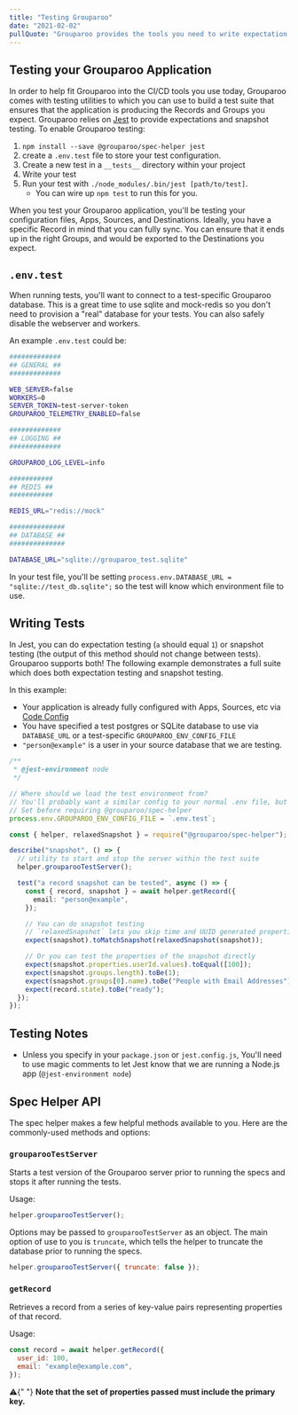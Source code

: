 ```yaml
---
title: "Testing Grouparoo"
date: "2021-02-02"
pullQuote: "Grouparoo provides the tools you need to write expectation and snapshot tests against your data."
---
```


## Testing your Grouparoo Application

In order to help fit Grouparoo into the CI/CD tools you use today, Grouparoo comes with testing utilities to which you can use to build a test suite that ensures that the application is producing the Records and Groups you expect. Grouparoo relies on [Jest](https://jestjs.io) to provide expectations and snapshot testing. To enable Grouparoo testing:

1. `npm install --save @grouparoo/spec-helper jest`
2. create a `.env.test` file to store your test configuration.
3. Create a new test in a `__tests__` directory within your project
4. Write your test
5. Run your test with `./node_modules/.bin/jest [path/to/test]`.
   - You can wire up `npm test` to run this for you.

When you test your Grouparoo application, you'll be testing your configuration files, Apps, Sources, and Destinations. Ideally, you have a specific Record in mind that you can fully sync. You can ensure that it ends up in the right Groups, and would be exported to the Destinations you expect.

## `.env.test`

When running tests, you'll want to connect to a test-specific Grouparoo database. This is a great time to use sqlite and mock-redis so you don't need to provision a "real" database for your tests. You can also safely disable the webserver and workers.

An example `.env.test` could be:

```bash
#############
## GENERAL ##
#############

WEB_SERVER=false
WORKERS=0
SERVER_TOKEN=test-server-token
GROUPAROO_TELEMETRY_ENABLED=false

#############
## LOGGING ##
#############

GROUPAROO_LOG_LEVEL=info

###########
## REDIS ##
###########

REDIS_URL="redis://mock"

##############
## DATABASE ##
##############

DATABASE_URL="sqlite://grouparoo_test.sqlite"
```

In your test file, you'll be setting `process.env.DATABASE_URL = "sqlite://test_db.sqlite";` so the test will know which environment file to use.

## Writing Tests

In Jest, you can do expectation testing (`a` should equal `1`) or snapshot testing (the output of this method should not change between tests). Grouparoo supports both! The following example demonstrates a full suite which does both expectation testing and snapshot testing.

In this example:

- Your application is already fully configured with Apps, Sources, etc via [Code Config](/docs/config/code-config)
- You have specified a test postgres or SQLite database to use via `DATABASE_URL` or a test-specific `GROUPAROO_ENV_CONFIG_FILE`
- `"person@example"` is a user in your source database that we are testing.

```ts
/**
 * @jest-environment node
 */

// Where should we load the test environment from?
// You'll probably want a similar config to your normal .env file, but with a different database and 0 workers
// Set before requiring @grouparoo/spec-helper
process.env.GROUPAROO_ENV_CONFIG_FILE = `.env.test`;

const { helper, relaxedSnapshot } = require("@grouparoo/spec-helper");

describe("snapshot", () => {
  // utility to start and stop the server within the test suite
  helper.grouparooTestServer();

  test("a record snapshot can be tested", async () => {
    const { record, snapshot } = await helper.getRecord({
      email: "person@example",
    });

    // You can do snapshot testing
    // `relaxedSnapshot` lets you skip time and UUID generated properties, but ensure everything else matches exactly
    expect(snapshot).toMatchSnapshot(relaxedSnapshot(snapshot));

    // Or you can test the properties of the snapshot directly
    expect(snapshot.properties.userId.values).toEqual([100]);
    expect(snapshot.groups.length).toBe(1);
    expect(snapshot.groups[0].name).toBe("People with Email Addresses");
    expect(record.state).toBe("ready");
  });
});
```

## Testing Notes

- Unless you specify in your `package.json` or `jest.config.js`, You'll need to use magic comments to let Jest know that we are running a Node.js app (`@jest-environment node`)

## Spec Helper API

The spec helper makes a few helpful methods available to you. Here are the commonly-used methods and options:

### `grouparooTestServer`

Starts a test version of the Grouparoo server prior to running the specs and stops it after running the tests.

Usage:

```js
helper.grouparooTestServer();
```

Options may be passed to `grouparooTestServer` as an object. The main option of use to you is `truncate`, which tells the helper to truncate the database prior to running the specs.

```js
helper.grouparooTestServer({ truncate: false });
```

### `getRecord`

Retrieves a record from a series of key-value pairs representing properties of that record.

Usage:

```js
const record = await helper.getRecord({
  user_id: 100,
  email: "example@example.com",
});
```

<Alert variant="warning">
  <p className="mb-0">
    ⚠️{" "}
    <strong>
      Note that the set of properties passed must include the primary key.
    </strong>
  </p>
</Alert>
